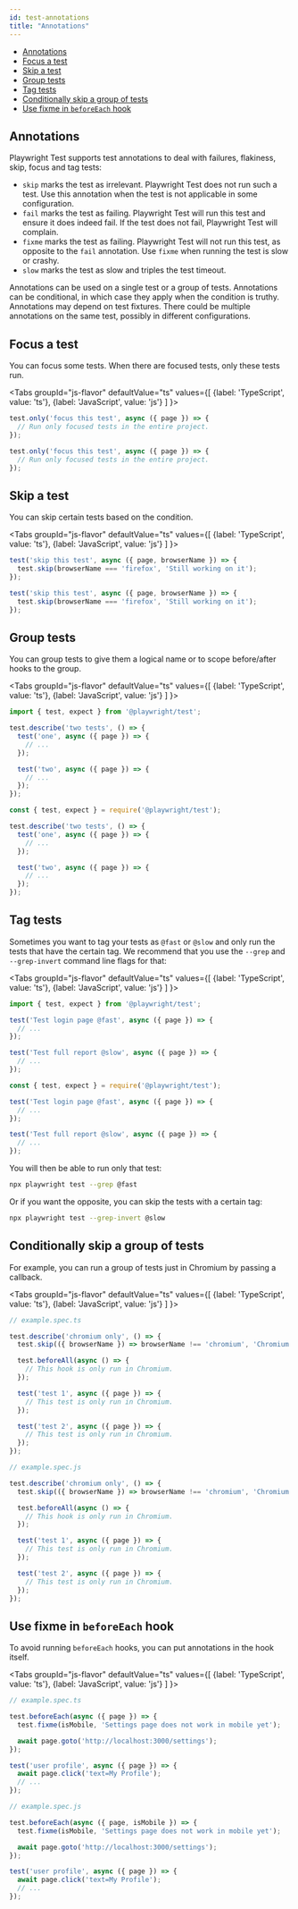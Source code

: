 ```yaml
---
id: test-annotations
title: "Annotations"
---
```


- [Annotations](#annotations)
- [Focus a test](#focus-a-test)
- [Skip a test](#skip-a-test)
- [Group tests](#group-tests)
- [Tag tests](#tag-tests)
- [Conditionally skip a group of tests](#conditionally-skip-a-group-of-tests)
- [Use fixme in `beforeEach` hook](#use-fixme-in-beforeeach-hook)

## Annotations

Playwright Test supports test annotations to deal with failures, flakiness, skip, focus and tag tests:
- `skip` marks the test as irrelevant. Playwright Test does not run such a test. Use this annotation when the test is not applicable in some configuration.
- `fail` marks the test as failing. Playwright Test will run this test and ensure it does indeed fail. If the test does not fail, Playwright Test will complain.
- `fixme` marks the test as failing. Playwright Test will not run this test, as opposite to the `fail` annotation. Use `fixme` when running the test is slow or crashy.
- `slow` marks the test as slow and triples the test timeout.

Annotations can be used on a single test or a group of tests. Annotations can be conditional, in which case they apply when the condition is truthy. Annotations may depend on test fixtures. There could be multiple annotations on the same test, possibly in different configurations.

## Focus a test

You can focus some tests. When there are focused tests, only these tests run.

<Tabs
  groupId="js-flavor"
  defaultValue="ts"
  values={[
    {label: 'TypeScript', value: 'ts'},
    {label: 'JavaScript', value: 'js'}
  ]
}>
<TabItem value="ts">

```js
test.only('focus this test', async ({ page }) => {
  // Run only focused tests in the entire project.
});
```

</TabItem>
<TabItem value="js">

```js
test.only('focus this test', async ({ page }) => {
  // Run only focused tests in the entire project.
});
```

</TabItem>
</Tabs>

## Skip a test

You can skip certain tests based on the condition.

<Tabs
  groupId="js-flavor"
  defaultValue="ts"
  values={[
    {label: 'TypeScript', value: 'ts'},
    {label: 'JavaScript', value: 'js'}
  ]
}>
<TabItem value="ts">

```js
test('skip this test', async ({ page, browserName }) => {
  test.skip(browserName === 'firefox', 'Still working on it');
});
```

</TabItem>
<TabItem value="js">

```js
test('skip this test', async ({ page, browserName }) => {
  test.skip(browserName === 'firefox', 'Still working on it');
});
```

</TabItem>
</Tabs>

## Group tests

You can group tests to give them a logical name or to scope before/after hooks to the group.

<Tabs
  groupId="js-flavor"
  defaultValue="ts"
  values={[
    {label: 'TypeScript', value: 'ts'},
    {label: 'JavaScript', value: 'js'}
  ]
}>
<TabItem value="ts">

```js
import { test, expect } from '@playwright/test';

test.describe('two tests', () => {
  test('one', async ({ page }) => {
    // ...
  });

  test('two', async ({ page }) => {
    // ...
  });
});
```

</TabItem>
<TabItem value="js">

```js
const { test, expect } = require('@playwright/test');

test.describe('two tests', () => {
  test('one', async ({ page }) => {
    // ...
  });

  test('two', async ({ page }) => {
    // ...
  });
});
```

</TabItem>
</Tabs>

## Tag tests

Sometimes you want to tag your tests as `@fast` or `@slow` and only run the tests that have the certain tag. We recommend that you use the `--grep` and `--grep-invert` command line flags for that:

<Tabs
  groupId="js-flavor"
  defaultValue="ts"
  values={[
    {label: 'TypeScript', value: 'ts'},
    {label: 'JavaScript', value: 'js'}
  ]
}>
<TabItem value="ts">

```js
import { test, expect } from '@playwright/test';

test('Test login page @fast', async ({ page }) => {
  // ...
});

test('Test full report @slow', async ({ page }) => {
  // ...
});
```

</TabItem>
<TabItem value="js">

```js
const { test, expect } = require('@playwright/test');

test('Test login page @fast', async ({ page }) => {
  // ...
});

test('Test full report @slow', async ({ page }) => {
  // ...
});
```

</TabItem>
</Tabs>

You will then be able to run only that test:

```bash
npx playwright test --grep @fast
```

Or if you want the opposite, you can skip the tests with a certain tag:

```bash
npx playwright test --grep-invert @slow
```

## Conditionally skip a group of tests

For example, you can run a group of tests just in Chromium by passing a callback.

<Tabs
  groupId="js-flavor"
  defaultValue="ts"
  values={[
    {label: 'TypeScript', value: 'ts'},
    {label: 'JavaScript', value: 'js'}
  ]
}>
<TabItem value="ts">

```js
// example.spec.ts

test.describe('chromium only', () => {
  test.skip(({ browserName }) => browserName !== 'chromium', 'Chromium only!');

  test.beforeAll(async () => {
    // This hook is only run in Chromium.
  });

  test('test 1', async ({ page }) => {
    // This test is only run in Chromium.
  });

  test('test 2', async ({ page }) => {
    // This test is only run in Chromium.
  });
});
```

</TabItem>
<TabItem value="js">

```js
// example.spec.js

test.describe('chromium only', () => {
  test.skip(({ browserName }) => browserName !== 'chromium', 'Chromium only!');

  test.beforeAll(async () => {
    // This hook is only run in Chromium.
  });

  test('test 1', async ({ page }) => {
    // This test is only run in Chromium.
  });

  test('test 2', async ({ page }) => {
    // This test is only run in Chromium.
  });
});
```

</TabItem>
</Tabs>

## Use fixme in `beforeEach` hook

To avoid running `beforeEach` hooks, you can put annotations in the hook itself.

<Tabs
  groupId="js-flavor"
  defaultValue="ts"
  values={[
    {label: 'TypeScript', value: 'ts'},
    {label: 'JavaScript', value: 'js'}
  ]
}>
<TabItem value="ts">

```js
// example.spec.ts

test.beforeEach(async ({ page }) => {
  test.fixme(isMobile, 'Settings page does not work in mobile yet');

  await page.goto('http://localhost:3000/settings');
});

test('user profile', async ({ page }) => {
  await page.click('text=My Profile');
  // ...
});
```

</TabItem>
<TabItem value="js">

```js
// example.spec.js

test.beforeEach(async ({ page, isMobile }) => {
  test.fixme(isMobile, 'Settings page does not work in mobile yet');

  await page.goto('http://localhost:3000/settings');
});

test('user profile', async ({ page }) => {
  await page.click('text=My Profile');
  // ...
});
```

</TabItem>
</Tabs>

[Accessibility]: ./api/class-accessibility.mdx "Accessibility"
[Android]: ./api/class-android.mdx "Android"
[AndroidDevice]: ./api/class-androiddevice.mdx "AndroidDevice"
[AndroidInput]: ./api/class-androidinput.mdx "AndroidInput"
[AndroidSocket]: ./api/class-androidsocket.mdx "AndroidSocket"
[AndroidWebView]: ./api/class-androidwebview.mdx "AndroidWebView"
[Browser]: ./api/class-browser.mdx "Browser"
[BrowserContext]: ./api/class-browsercontext.mdx "BrowserContext"
[BrowserServer]: ./api/class-browserserver.mdx "BrowserServer"
[BrowserType]: ./api/class-browsertype.mdx "BrowserType"
[CDPSession]: ./api/class-cdpsession.mdx "CDPSession"
[ConsoleMessage]: ./api/class-consolemessage.mdx "ConsoleMessage"
[Coverage]: ./api/class-coverage.mdx "Coverage"
[Dialog]: ./api/class-dialog.mdx "Dialog"
[Download]: ./api/class-download.mdx "Download"
[Electron]: ./api/class-electron.mdx "Electron"
[ElectronApplication]: ./api/class-electronapplication.mdx "ElectronApplication"
[ElementHandle]: ./api/class-elementhandle.mdx "ElementHandle"
[FileChooser]: ./api/class-filechooser.mdx "FileChooser"
[Frame]: ./api/class-frame.mdx "Frame"
[JSHandle]: ./api/class-jshandle.mdx "JSHandle"
[Keyboard]: ./api/class-keyboard.mdx "Keyboard"
[Logger]: ./api/class-logger.mdx "Logger"
[Mouse]: ./api/class-mouse.mdx "Mouse"
[Page]: ./api/class-page.mdx "Page"
[Playwright]: ./api/class-playwright.mdx "Playwright"
[Request]: ./api/class-request.mdx "Request"
[Response]: ./api/class-response.mdx "Response"
[Route]: ./api/class-route.mdx "Route"
[Selectors]: ./api/class-selectors.mdx "Selectors"
[TimeoutError]: ./api/class-timeouterror.mdx "TimeoutError"
[Touchscreen]: ./api/class-touchscreen.mdx "Touchscreen"
[Tracing]: ./api/class-tracing.mdx "Tracing"
[Video]: ./api/class-video.mdx "Video"
[WebSocket]: ./api/class-websocket.mdx "WebSocket"
[Worker]: ./api/class-worker.mdx "Worker"
[Element]: https://developer.mozilla.org/en-US/docs/Web/API/element "Element"
[EvaluationArgument]: ./core-concepts.mdx#evaluation-argument "EvaluationArgument"
[Promise]: https://developer.mozilla.org/en-US/docs/Web/JavaScript/Reference/Global_Objects/Promise "Promise"
[iterator]: https://developer.mozilla.org/en-US/docs/Web/JavaScript/Reference/Iteration_protocols "Iterator"
[origin]: https://developer.mozilla.org/en-US/docs/Glossary/Origin "Origin"
[selector]: https://developer.mozilla.org/en-US/docs/Web/CSS/CSS_Selectors "selector"
[Serializable]: https://developer.mozilla.org/en-US/docs/Web/JavaScript/Reference/Global_Objects/JSON/stringify#Description "Serializable"
[UIEvent.detail]: https://developer.mozilla.org/en-US/docs/Web/API/UIEvent/detail "UIEvent.detail"
[UnixTime]: https://en.wikipedia.org/wiki/Unix_time "Unix Time"
[xpath]: https://developer.mozilla.org/en-US/docs/Web/XPath "xpath"

[Array]: https://developer.mozilla.org/en-US/docs/Web/JavaScript/Reference/Global_Objects/Array "Array"
[boolean]: https://developer.mozilla.org/en-US/docs/Web/JavaScript/Data_structures#Boolean_type "Boolean"
[Buffer]: https://nodejs.org/api/buffer.html#buffer_class_buffer "Buffer"
[ChildProcess]: https://nodejs.org/api/child_process.html "ChildProcess"
[Error]: https://nodejs.org/api/errors.html#errors_class_error "Error"
[EventEmitter]: https://nodejs.org/api/events.html#events_class_eventemitter "EventEmitter"
[function]: https://developer.mozilla.org/en-US/docs/Web/JavaScript/Reference/Global_Objects/Function "Function"
[Map]: https://developer.mozilla.org/en-US/docs/Web/JavaScript/Reference/Global_Objects/Map "Map"
[null]: https://developer.mozilla.org/en-US/docs/Web/JavaScript/Reference/Global_Objects/null "null"
[number]: https://developer.mozilla.org/en-US/docs/Web/JavaScript/Data_structures#Number_type "Number"
[Object]: https://developer.mozilla.org/en-US/docs/Web/JavaScript/Reference/Global_Objects/Object "Object"
[Promise]: https://developer.mozilla.org/en-US/docs/Web/JavaScript/Reference/Global_Objects/Promise "Promise"
[Readable]: https://nodejs.org/api/stream.html#stream_class_stream_readable "Readable"
[RegExp]: https://developer.mozilla.org/en-US/docs/Web/JavaScript/Reference/Global_Objects/RegExp "RegExp"
[string]: https://developer.mozilla.org/en-US/docs/Web/JavaScript/Data_structures#String_type "string"
[void]: https://developer.mozilla.org/en-US/docs/Web/JavaScript/Reference/Global_Objects/undefined "void"
[URL]: https://nodejs.org/api/url.html "URL"

[all available image tags]: https://mcr.microsoft.com/v2/playwright/tags/list "all available image tags"
[Docker Hub]: https://hub.docker.com/_/microsoft-playwright "Docker Hub"
[Dockerfile.focal]: https://github.com/microsoft/playwright/blob/master/utils/docker/Dockerfile.focal "Dockerfile.focal"